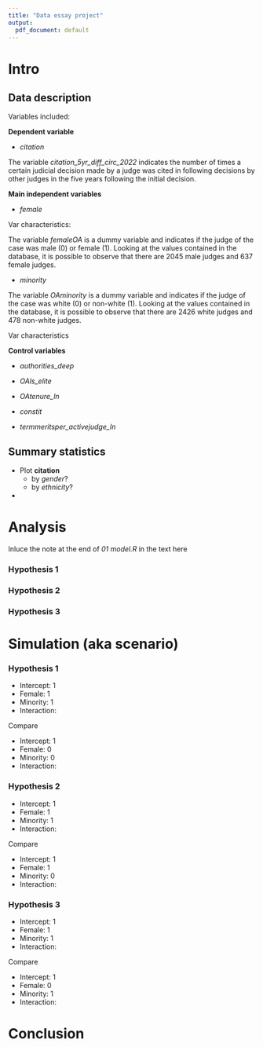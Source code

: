 ```yaml
---
title: "Data essay project"
output:
  pdf_document: default
---
```


# Intro

## Data description

Variables included:

**Dependent variable**

-   *citation*

The variable *citation_5yr_diff_circ_2022* indicates the number of times a certain judicial decision made by a judge was cited in following decisions by other judges in the five years following the initial decision.

**Main independent variables**



-   *female*

Var characteristics:

The variable *femaleOA* is a dummy variable and indicates if the judge of the case was male (0) or female (1). Looking at the values contained in the database, it is possible to observe that there are 2045 male judges and 637 female judges.

-   *minority*

The variable *OAminority* is a dummy variable and indicates if the judge of the case was white (0) or non-white (1). Looking at the values contained in the database, it is possible to observe that there are 2426 white judges and 478 non-white judges.

Var characteristics

**Control variables**



-   *authorities_deep*



-   *OAls_elite*



-   *OAtenure_ln*



-   *constit*



-   *termmeritsper_activejudge_ln*



## Summary statistics

-   Plot **citation**
    -   by *gender*?
    -   by *ethnicity*?
-   

# Analysis

Inluce the note at the end of *01 model.R* in the text here

### Hypothesis 1

### Hypothesis 2

### Hypothesis 3

# Simulation (aka scenario)

### Hypothesis 1

-   Intercept: 1
-   Female: 1
-   Minority: 1
-   Interaction:

Compare

-   Intercept: 1
-   Female: 0
-   Minority: 0
-   Interaction:

### Hypothesis 2

-   Intercept: 1
-   Female: 1
-   Minority: 1
-   Interaction:

Compare

-   Intercept: 1
-   Female: 1
-   Minority: 0
-   Interaction:

### Hypothesis 3

-   Intercept: 1
-   Female: 1
-   Minority: 1
-   Interaction:

Compare

-   Intercept: 1
-   Female: 0
-   Minority: 1
-   Interaction:

# Conclusion
